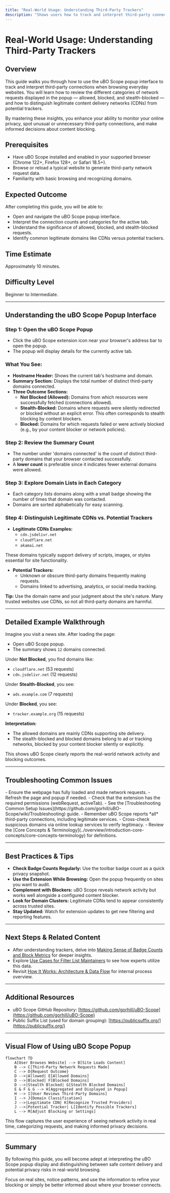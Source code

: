 ```yaml
---
title: "Real-World Usage: Understanding Third-Party Trackers"
description: "Shows users how to track and interpret third-party connections when browsing typical sites, including how to distinguish between legitimate CDNs and potential trackers. Walks users through reviewing allowed, blocked, and stealth requests in the popup and understanding trends."
---
```


# Real-World Usage: Understanding Third-Party Trackers

## Overview

This guide walks you through how to use the uBO Scope popup interface to track and interpret third-party connections when browsing everyday websites. You will learn how to review the different categories of network requests displayed in the popup — allowed, blocked, and stealth-blocked — and how to distinguish legitimate content delivery networks (CDNs) from potential trackers.

By mastering these insights, you enhance your ability to monitor your online privacy, spot unusual or unnecessary third-party connections, and make informed decisions about content blocking.

## Prerequisites

- Have uBO Scope installed and enabled in your supported browser (Chrome 122+, Firefox 128+, or Safari 18.5+).
- Browse or reload a typical website to generate third-party network request data.
- Familiarity with basic browsing and recognizing domains.

## Expected Outcome

After completing this guide, you will be able to:

- Open and navigate the uBO Scope popup interface.
- Interpret the connection counts and categories for the active tab.
- Understand the significance of allowed, blocked, and stealth-blocked requests.
- Identify common legitimate domains like CDNs versus potential trackers.

## Time Estimate

Approximately 10 minutes.

## Difficulty Level

Beginner to Intermediate.

---

## Understanding the uBO Scope Popup Interface

### Step 1: Open the uBO Scope Popup

- Click the uBO Scope extension icon near your browser's address bar to open the popup.
- The popup will display details for the currently active tab.

### What You See:

- **Hostname Header:** Shows the current tab's hostname and domain.
- **Summary Section:** Displays the total number of distinct third-party domains connected.
- **Three Outcome Sections:**
  - **Not Blocked (Allowed):** Domains from which resources were successfully fetched (connections allowed).
  - **Stealth-Blocked:** Domains where requests were silently redirected or blocked without an explicit error. This often corresponds to stealth blocking by content blockers.
  - **Blocked:** Domains for which requests failed or were actively blocked (e.g., by your content blocker or network policies).

### Step 2: Review the Summary Count

- The number under 'domains connected' is the count of distinct third-party domains that your browser contacted successfully.
- A **lower count** is preferable since it indicates fewer external domains were allowed.

### Step 3: Explore Domain Lists in Each Category

- Each category lists domains along with a small badge showing the number of times that domain was contacted.
- Domains are sorted alphabetically for easy scanning.

### Step 4: Distinguish Legitimate CDNs vs. Potential Trackers

- **Legitimate CDNs Examples:**
  - `cdn.jsdelivr.net`
  - `cloudflare.net`
  - `akamai.net`

These domains typically support delivery of scripts, images, or styles essential for site functionality.

- **Potential Trackers:**
  - Unknown or obscure third-party domains frequently making requests.
  - Domains linked to advertising, analytics, or social media tracking.

**Tip:** Use the domain name and your judgment about the site's nature. Many trusted websites use CDNs, so not all third-party domains are harmful.

---

## Detailed Example Walkthrough

Imagine you visit a news site. After loading the page:

- Open uBO Scope popup.
- The summary shows `12` domains connected.

Under **Not Blocked**, you find domains like:

- `cloudflare.net` (53 requests)
- `cdn.jsdelivr.net` (12 requests)

Under **Stealth-Blocked**, you see:

- `ads.example.com` (7 requests)

Under **Blocked**, you see:

- `tracker.example.org` (15 requests)

**Interpretation:**

- The allowed domains are mainly CDNs supporting site delivery.
- The stealth-blocked and blocked domains belong to ad or tracking networks, blocked by your content blocker silently or explicitly.

This shows uBO Scope clearly reports the real-world network activity and blocking outcomes.

---

## Troubleshooting Common Issues

<AccordionGroup title="Troubleshooting Real-World Usage">
<Accordion title="Popup Shows No Data or 'NO DATA'">
- Ensure the webpage has fully loaded and made network requests.
- Refresh the page and popup if needed.
- Check that the extension has the required permissions (webRequest, activeTab).
- See the [Troubleshooting Common Setup Issues](https://github.com/gorhill/uBO-Scope/wiki/Troubleshooting) guide.
</Accordion>
<Accordion title="Domains Seem Unexpected or Confusing">
- Remember uBO Scope reports *all* third-party connections, including legitimate services.
- Cross-check suspicious domains via online lookup services to verify legitimacy.
- Review the [Core Concepts & Terminology](../overview/introduction-core-concepts/core-concepts-terminology) for definitions.
</Accordion>
</AccordionGroup>

---

## Best Practices & Tips

- **Check Badge Counts Regularly:** Use the toolbar badge count as a quick privacy snapshot.
- **Use the Extension While Browsing:** Open the popup frequently on sites you want to audit.
- **Complement with Blockers:** uBO Scope reveals network activity but works well alongside a configured content blocker.
- **Look for Domain Clusters:** Legitimate CDNs tend to appear consistently across trusted sites.
- **Stay Updated:** Watch for extension updates to get new filtering and reporting features.

---

## Next Steps & Related Content

- After understanding trackers, delve into [Making Sense of Badge Counts and Block Metrics](../badge-counts) for deeper insights.
- Explore [Use Cases for Filter List Maintainers](../use-cases-filterlists) to see how experts utilize this data.
- Revisit [How It Works: Architecture & Data Flow](../../overview/architecture-usage/how-it-works-arch-diagram) for internal process overview.


---

## Additional Resources

- uBO Scope GitHub Repository: [https://github.com/gorhill/uBO-Scope](https://github.com/gorhill/uBO-Scope)
- Public Suffix List (used for domain grouping): [https://publicsuffix.org/](https://publicsuffix.org/)


---

## Visual Flow of Using uBO Scope Popup

```mermaid
flowchart TD
    A[User Browses Website] --> B[Site Loads Content]
    B --> C[Third-Party Network Requests Made]
    C --> D{Request Outcome}
    D -->|Allowed| E[Allowed Domains]
    D -->|Blocked| F[Blocked Domains]
    D -->|Stealth Blocked| G[Stealth Blocked Domains]
    E & F & G --> H[Aggregated and Displayed in Popup]
    H --> I[User Reviews Third-Party Domains]
    I --> J{Domain Classification}
    J -->|Legitimate CDN| K[Recognize Trusted Providers]
    J -->|Potential Tracker| L[Identify Possible Trackers]
    L --> M[Adjust Blocking or Settings]
```

This flow captures the user experience of seeing network activity in real time, categorizing requests, and making informed privacy decisions.

---

## Summary

By following this guide, you will become adept at interpreting the uBO Scope popup display and distinguishing between safe content delivery and potential privacy risks in real-world browsing.

Focus on real sites, notice patterns, and use the information to refine your blocking or simply be better informed about where your browser connects.



